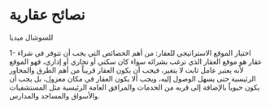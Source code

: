 # نصائح عقارية

للسوشال ميديا

1- اختيار الموقع الاستراتيجي للعقار: من أهم الخصائص التي يجب أن تتوفر في شراء عقار هو موقع العقار الذي ترغب بشرائه سواء كان سكني أو تجاري أو إداري، فهو الموقع لأنه يعتبر عامل ثابت لا يتغير، فيجب أن يكون العقار قريباً من أهم الطرق والمحاور الرئيسية حتى يسهل الوصول إليه، ويجب ألا يكون العقار في مكان معزول، بل يجب أن يكون حيوياً بالإضافة إلى قربه من الخدمات والمرافق العامة الرئيسية مثل المستشفيات والأسواق والمساجد والمدارس.
